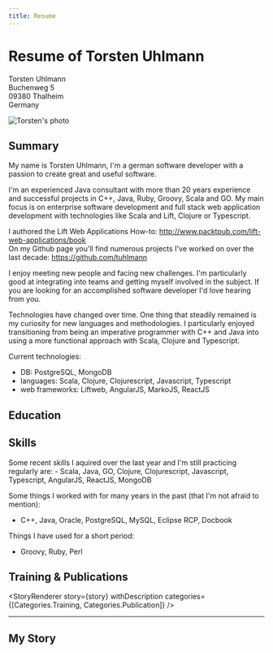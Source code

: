 ```yaml
---
title: Resume
---
```




<div
  style={{display: 'flex', justifyContent: 'space-between', marginBottom: 15}}
>
  <div>
    <h1 style={{marginTop: 0}}>Resume of Torsten Uhlmann</h1>
    <p>
      Torsten Uhlmann<br/>
      Buchenweg 5<br/>
      09380 Thalheim<br/>
      Germany
    </p>
  </div>  
  <div>
    <img
      alt="Torsten's photo"
      style={{maxHeight: 200, display: 'block', marginBottom: 4, borderRadius: '5px'}}
      src={photo}
    />
  </div>
</div>

## Summary 
<div style={{backgroundColor: "#fff", borderRadius: "10px", padding: "40px", marginBottom: "20px"}}>
My name is Torsten Uhlmann, I'm a german software developer with a passion to create 
great and useful software.

I'm an experienced Java consultant with more than 20 years experience and successful 
projects in C++, Java, Ruby, Groovy, Scala and GO. My main focus is on enterprise 
software development and full stack web application development with technologies 
like Scala and Lift, Clojure or Typescript.

I authored the Lift Web Applications How-to: http://www.packtpub.com/lift-web-applications/book  
On my Github page you'll find numerous projects I've worked on over the last 
decade: https://github.com/tuhlmann

I enjoy meeting new people and facing new challenges.
I'm particularly good at integrating into teams and getting myself involved in the subject.
If you are looking for an accomplished software developer I'd love hearing from you.

Technologies have changed over time. One thing that steadily remained is my curiosity for new languages and methodologies.
I particularly enjoyed transitioning from being an imperative programmer with C++ and Java into using a more functional approach with Scala, Clojure and Typescript.

Current technologies:  
- DB: PostgreSQL, MongoDB  
- languages: Scala, Clojure, Clojurescript, Javascript, Typescript  
- web frameworks: Liftweb, AngularJS, MarkoJS, ReactJS

</div>

## Education
<StoryRenderer 
  story={story} 
  withDescription
  categories={[Categories.Education]} 
/>

## <a name="skills"></a>Skills
<div style={{backgroundColor: "#fff", borderRadius: "10px", padding: "40px", marginBottom: "20px"}}>
Some recent skills I aquired over the last year and I'm still practicing regularly are:
- Scala, Java, GO, Clojure, Clojurescript, Javascript, Typescript, AngularJS, ReactJS, MongoDB

Some things I worked with for many years in the past (that I'm not afraid to mention):
- C++, Java, Oracle, PostgreSQL, MySQL, Eclipse RCP, Docbook

Things I have used for a short period:
- Groovy, Ruby, Perl

</div>


## <a name="training"></a>Training & Publications

<StoryRenderer 
  story={story} 
  withDescription
  categories={[Categories.Training, Categories.Publication]} 
/>

<hr style={{marginTop: 0, marginBottom: 0}}/>

## My Story

<StoryRenderer 
  story={story} 
  withDescription
  withImages={false}
  categories={[Categories.Resume]}
  yearsBack={10}
  more="Wait, there's more..."
  less="Come on, hide that old crap"
/>

